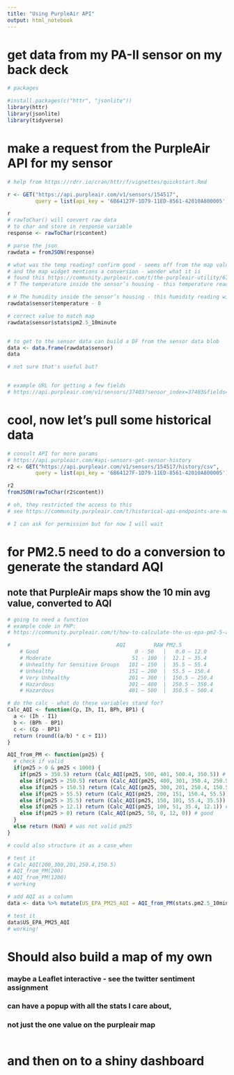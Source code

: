 ```yaml
---
title: "Using PurpleAir API"
output: html_notebook
---
```


# get data from my PA-II sensor on my back deck

```r
# packages

#install.packages(c("httr", "jsonlite"))
library(httr)
library(jsonlite)
library(tidyverse)

```

# make a request from the PurpleAir API for my sensor

```r
# help from https://rdrr.io/cran/httr/f/vignettes/quickstart.Rmd

r <- GET("https://api.purpleair.com/v1/sensors/154517", 
         query = list(api_key = '6B64127F-1D79-11ED-8561-42010A800005'))

r
# rawToChar() will convert raw data 
# to char and store in response variable
response <- rawToChar(r$content)

# parse the json
rawdata = fromJSON(response)

# what was the temp reading? confirm good - seems off from the map value
# and the map widget mentions a conversion - wonder what it is
# found this https://community.purpleair.com/t/the-purpleair-utility/673
# T The temperature inside the sensor’s housing - this temperature reading # will be approximately 8 degrees higher than ambient conditions due to # heat generated by the WiFi module in the sensor’s control board.

# H The humidity inside the sensor’s housing - this humidity reading will # be approximately 4% lower than ambient conditions due to heat generated # by the WiFi module in the sensor’s control board.
rawdata$sensor$temperature - 8

# correct value to match map
rawdata$sensor$stats$pm2.5_10minute


# to get to the sensor data can build a DF from the sensor data blob
data <- data.frame(rawdata$sensor)
data

# not sure that's useful but?


# example URL for getting a few fields
# https://api.purpleair.com/v1/sensors/37403?sensor_index=37403&fields=pm2.5_30minute%2Ctemperature%2Chumidity

```

# cool, now let's pull some historical data

```r
# consult API for more params
# https://api.purpleair.com/#api-sensors-get-sensor-history
r2 <- GET("https://api.purpleair.com/v1/sensors/154517/history/csv", 
         query = list(api_key = '6B64127F-1D79-11ED-8561-42010A800005'))

r2
fromJSON(rawToChar(r2$content))

# oh, they restricted the access to this
# see https://community.purpleair.com/t/historical-api-endpoints-are-now-restricted/1557

# I can ask for permission but for now I will wait


```

# for PM2.5 need to do a conversion to generate the standard AQI
## note that PurpleAir maps show the 10 min avg value, converted to AQI

```r

# going to need a function
# example code in PHP:
# https://community.purpleair.com/t/how-to-calculate-the-us-epa-pm2-5-aqi/877/5

#                                  AQI         RAW PM2.5
	# Good                               0 - 50   |   0.0 – 12.0
	# Moderate                          51 - 100  |  12.1 – 35.4
	# Unhealthy for Sensitive Groups   101 – 150  |  35.5 – 55.4
	# Unhealthy                        151 – 200  |  55.5 – 150.4
	# Very Unhealthy                   201 – 300  |  150.5 – 250.4
	# Hazardous                        301 – 400  |  250.5 – 350.4
	# Hazardous                        401 – 500  |  350.5 – 500.4

# do the calc - what do these variables stand for?
Calc_AQI <- function(Cp, Ih, I1, BPh, BP1) {
  a <- (Ih - I1)
  b <- (BPh - BP1)
  c <- (Cp - BP1)
  return (round((a/b) * c + I1))
}

AQI_from_PM <- function(pm25) {
  # check if valid
  if(pm25 > 0 & pm25 < 1000) {
    if(pm25 > 350.5) return (Calc_AQI(pm25, 500, 401, 500.4, 350.5)) # hazardous
    else if(pm25 > 250.5) return (Calc_AQI(pm25, 400, 301, 350.4, 250.5)) # hazardou
    else if(pm25 > 150.5) return (Calc_AQI(pm25, 300, 201, 250.4, 150.5)) # very unhealthy
    else if(pm25 > 55.5) return (Calc_AQI(pm25, 200, 151, 150.4, 55.5)) # Unhealthy
    else if(pm25 > 35.5) return (Calc_AQI(pm25, 150, 101, 55.4, 35.5)) # Unhealthy for sensitive groups
    else if(pm25 > 12.1) return (Calc_AQI(pm25, 100, 51, 35.4, 12.1)) # Moderate
    else if(pm25 > 0) return (Calc_AQI(pm25, 50, 0, 12, 0)) # good
  }
  else return (NaN) # was not valid pm25
}

# could also structure it as a case_when

# test it
# Calc_AQI(200,300,201,250.4,150.5)
# AQI_from_PM(200)
# AQI_from_PM(1200)
# working

# add AQI as a column
data <- data %>% mutate(US_EPA_PM25_AQI = AQI_from_PM(stats.pm2.5_10minute))

# test it
data$US_EPA_PM25_AQI
# working!

```

# Should also build a map of my own
### maybe a Leaflet interactive - see the twitter sentiment assignment
### can have a popup with all the stats I care about,  
### not just the one value on the purpleair map

```r



```

# and then on to a shiny dashboard

